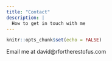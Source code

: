 ```yaml
---
title: "Contact"
description: |
  How to get in touch with me
---
```


```r
knitr::opts_chunk$set(echo = FALSE)
```

Email me at david@rfortherestofus.com